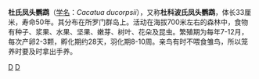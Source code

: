 {{Speciesbox
| genus = Cacatua
| species = ducorpsii
| status = LC
| status_system = IUCN3.1
| status_ref = <ref name=iucn>{{IUCN|id=22684823 |title=''Cacatua ducorpsii'' |assessor=BirdLife International |assessor-link=BirdLife International |version=2013.2 |year=2012 |accessdate=26 November 2013}}</ref>
| image = Hana2.jpg
| authority = Pucheran, 1853
}}
'''杜氏凤头鹦鹉'''（[[学名|学名]]：''Cacatua ducorpsii''），又称'''杜科波氏凤头鹦鹉'''，体长33厘米，寿命50年。其分布在所罗门群岛上。活动在海拔700米左右的森林中，食物有种子、浆果、水果、坚果、嫩芽、树叶、花朵及昆虫。繁殖期为每年7-12月，每次产卵2-3颗，孵化期约28天，羽化期8-10周。亲鸟有时不喂食雏鸟，所以笼养时要及时拿出手养。
{{Taxonbar|from=Q753743}}

[[Category:凤头鹦鹉属|D]]
[[Category:1853年描述的鸟类|D]]